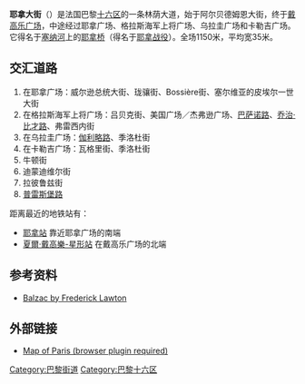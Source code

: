 {{Infobox street
| name = 耶拿大街<br />{{lang|fr|Avenue d'Iéna}}
| image = ParisBlickVomEiffelturm1991-1.jpg
| image_size = 230px
| image_alt = 
| caption = 艾菲爾鐵塔3樓景觀
| map_type = France Paris
| map_size = 265
| coordinates = {{coord|48|52|06.00|N|2|17|44.50|E|region:FR_scale:10000|display=inline,title}}
| arrondissement = [[巴黎十六區|十六區]]
| quarter = Chaillot
| terminus_a = {{link-fr|阿爾貝德姆恩大街|Avenue Albert-de-Mun}}6號
| terminus_b = [[戴高樂廣場|戴高樂廣場]]
| length = {{convert|1140|m|abbr=on}}
| width = {{convert|36|m|abbr=on}}
| completion_date = 1858年3月6日
| inauguration_label = 命名
| inauguration_date = 1864年3月2日
}}

'''耶拿大街'''（{{lang-fr|Avenue d'Iéna}}）是法国巴黎[[巴黎十六区|十六区]]的一条林荫大道，始于阿尔贝德姆恩大街，终于[[戴高乐广场|戴高乐广场]]，中途经过耶拿广场、格拉斯海军上将广场、乌拉圭广场和卡勒吉广场。它得名于[[塞纳河|塞纳河]]上的[[耶拿桥|耶拿桥]]（得名于[[耶拿战役|耶拿战役]]）。全场1150米，平均宽35米。

== 交汇道路 ==
# 在耶拿广场：威尔逊总统大街、珑骧街、Bossière街、塞尔维亚的皮埃尔一世大街
# 在格拉斯海军上将广场：吕贝克街、美国广场／杰弗逊广场、[[巴萨诺路|巴萨诺路]]、[[乔治·比才路|乔治·比才路]]、弗雷西内街
# 在乌拉圭广场：[[伽利略路|伽利略路]]、季洛杜街
# 在卡勒吉广场：瓦格里街、季洛杜街
# 牛顿街
# 迪蒙迪维尔街
# 拉彼鲁兹街
# [[普雷斯堡路|普雷斯堡路]]

距离最近的地铁站有：
* [[耶拿站|耶拿站]] 靠近耶拿广场的南端
* [[夏爾·戴高樂-星形站|夏爾·戴高樂-星形站]] 在戴高乐广场的北端

==参考资料==
*[http://etext.library.adelaide.edu.au/b/balzac/b19zl/chapter07.html  Balzac by Frederick Lawton] {{Wayback|url=http://etext.library.adelaide.edu.au/b/balzac/b19zl/chapter07.html |date=20050907054819 }}

==外部链接==
*[https://web.archive.org/web/20070310220014/http://www.paris-expert.com/parisexpert/Plans/Paris.cfm?Lat=&Lon=&Scale=&TEC=g Map of Paris (browser plugin required)]

[[Category:巴黎街道|Category:巴黎街道]]
[[Category:巴黎十六区|Category:巴黎十六区]]